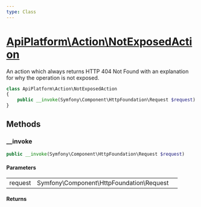 ```yaml
---
type: Class
---
```


# [ApiPlatform\Action\NotExposedAction](/docs/reference/Action/NotExposedAction)

An action which always returns HTTP 404 Not Found with an explanation for why the operation is not exposed.

```php
class ApiPlatform\Action\NotExposedAction
{
    public __invoke(Symfony\Component\HttpFoundation\Request $request)
}
```
## Methods

### __invoke



```php
public __invoke(Symfony\Component\HttpFoundation\Request $request)
```

#### Parameters

<table><tbody>
<tr><td>request</td><td>Symfony\Component\HttpFoundation\Request</td><td></td></tr>
</tbody>
</table>

#### Returns


